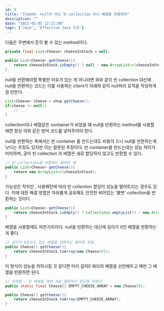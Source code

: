 ```yaml
---
id: 8
title: "Item54. null이 아닌 빈 collection 이나 배열을 반환하라"
description: ""
date: "2022-02-05 12:21:00"
tags: ['Java', 'Effective Java 3/E']
---
```

다음은 주변에서 흔히 볼 수 있는 method이다.

```java
private final List<Cheese> cheeseInStock = null;

public List<Cheese> getCheese(){
    return cheeseInStock.isEmpty() ? null : new ArrayList<>(cheeseInStock);
}
```

null을 반환해야할 특별한 이유가 있는 게 아니라면 위와 같이 빈 collection 대신에 null을 반환하는 코드는 이를 사용하는 client가 아래와 같이 null처리 로직을 작성하게끔 만든다. 

```java
List<Cheese> cheese = shop.getCheese();
if(cheese != null){
    // ...
}
```

collection이나 배열같은 container가 비었을 떄 null을 반환하는 method를 사용할 때면 항상 이와 같은 방어 코드를 넣어주어야 한다. 

null을 반환하는 족에서는 빈 container 를 만드는데도 비용이 드니 null을 반환하는게 낫다는 주장도 있지만 이는 잘못된 주장이다. 빈 container를 만드는데는 성능 차이가 미미하며, 굳이 빈 collection 과 배열은 새로 할당하지 않고도 반환할 수 있다. 



```java
// 빈 collection을 반환하는 올바른 예 
public List<Cheese> getCheese(){
    return new ArrayList<>(cheeseInStock);
}
```
가능성은 작지만 , 사용패턴에 따라 빈 collection 할당이 성능을 떨어트리는 경우도 있다. 이에 대한 해결 방법은 자유롭게 공유해도 안전한 비어있는 '불변' collection을 반환하는 것이다. 

```java                                                                                                                                           
public List<Cheese> getCheese(){
    return cheeseInStock.isEmpty() ? Collections.emptyList() : new ArrayList<>(cheeseInStock);
}
```

배열을 사용할때도 마찬가지이다. null을 반환하는 대신에 길이가 0인 배열을 반환하는게 좋다. 


```java
// 길이가 0일수도 있는 배열을 반환하는 올바른 방법 
public Cheese[] getCheese(){
    return cheeseInStock.toArray(new Cheese[0]);
}
```

이 방식이 성능을 저하시킬 것 같다면 미리 길이0 짜리의 배열을 선언해두고 매번 그 배열을 반환하면 된다.

```java
// 최적화 - 빈 배열을 매번 새로 할당하지 않도록 하였다. 
public static final Cheese[] EMPTY_CHEESE_ARRAY = new Cheese[0];

public Cheese[] getCheese(){
    return cheeseInStock.toArray(EMPTY_CHEESE_ARRAY);
}
```